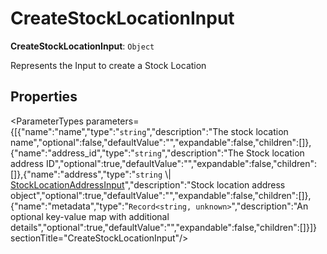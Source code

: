 
# CreateStockLocationInput

 **CreateStockLocationInput**: `Object`

Represents the Input to create a Stock Location

## Properties

<ParameterTypes parameters={[{"name":"name","type":"`string`","description":"The stock location name","optional":false,"defaultValue":"","expandable":false,"children":[]},{"name":"address_id","type":"`string`","description":"The Stock location address ID","optional":true,"defaultValue":"","expandable":false,"children":[]},{"name":"address","type":"`string` \\| [StockLocationAddressInput](stock_location.StockLocationAddressInput.mdx)","description":"Stock location address object","optional":true,"defaultValue":"","expandable":false,"children":[]},{"name":"metadata","type":"`Record<string, unknown>`","description":"An optional key-value map with additional details","optional":true,"defaultValue":"","expandable":false,"children":[]}]}  sectionTitle="CreateStockLocationInput"/>
